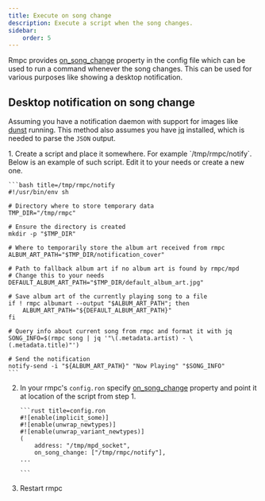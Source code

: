 ```yaml
---
title: Execute on song change
description: Execute a script when the song changes.
sidebar:
    order: 5
---
```



Rmpc provides [on_song_change](/rmpc/configuration#on_song_change) property in the config file
which can be used to run a command whenever the song changes. This can be used for various purposes
like showing a desktop notification.

## Desktop notification on song change

Assuming you have a notification daemon with support for images like [dunst](https://dunst-project.org/) running.
This method also assumes you have [jq](https://jqlang.github.io/jq/) installed, which is needed to parse the
`JSON` output.

<Steps>
1. Create a script and place it somewhere. For example `/tmp/rmpc/notify`. Below is an example of such script.
Edit it to your needs or create a new one.

    ```bash title=/tmp/rmpc/notify
    #!/usr/bin/env sh

    # Directory where to store temporary data
    TMP_DIR="/tmp/rmpc"

    # Ensure the directory is created
    mkdir -p "$TMP_DIR"

    # Where to temporarily store the album art received from rmpc
    ALBUM_ART_PATH="$TMP_DIR/notification_cover"

    # Path to fallback album art if no album art is found by rmpc/mpd
    # Change this to your needs
    DEFAULT_ALBUM_ART_PATH="$TMP_DIR/default_album_art.jpg"

    # Save album art of the currently playing song to a file
    if ! rmpc albumart --output "$ALBUM_ART_PATH"; then
        ALBUM_ART_PATH="${DEFAULT_ALBUM_ART_PATH}"
    fi

    # Query info about current song from rmpc and format it with jq
    SONG_INFO=$(rmpc song | jq '"\(.metadata.artist) - \(.metadata.title)"')

    # Send the notification
    notify-send -i "${ALBUM_ART_PATH}" "Now Playing" "$SONG_INFO"
    ```

2.  In your rmpc's `config.ron` specify [on_song_change](/rmpc/configuration#on_song_change) property
    and point it at location of the script from step 1.

        ```rust title=config.ron
        #![enable(implicit_some)]
        #![enable(unwrap_newtypes)]
        #![enable(unwrap_variant_newtypes)]
        (
            address: "/tmp/mpd_socket",
            on_song_change: ["/tmp/rmpc/notify"],
        ...

        ```

3.  Restart rmpc

</Steps>
